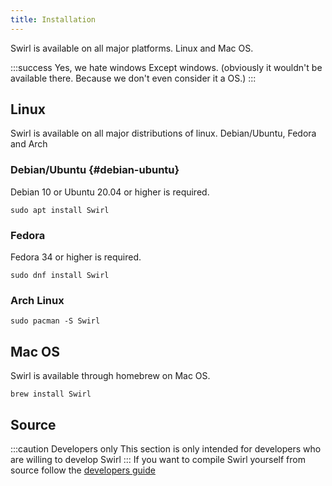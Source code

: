 ```yaml
---
title: Installation
---
```



Swirl is available on all major platforms. Linux and Mac OS.

:::success Yes, we hate windows
Except windows. (obviously it wouldn't be available there. Because we don't even consider it a OS.)
:::

## Linux

Swirl is available on all major distributions of linux. Debian/Ubuntu, Fedora and Arch

### Debian/Ubuntu {#debian-ubuntu}

Debian 10 or Ubuntu 20.04 or higher is required.

```shell
sudo apt install Swirl
```

### Fedora

Fedora 34 or higher is required.

```shell
sudo dnf install Swirl
```

### Arch Linux

```shell
sudo pacman -S Swirl
```

## Mac OS

Swirl is available through homebrew on Mac OS.

```shell
brew install Swirl
```

## Source

:::caution Developers only
This section is only intended for developers who are willing to develop Swirl
:::
If you want to compile Swirl yourself from source follow the [developers guide](/developers)
